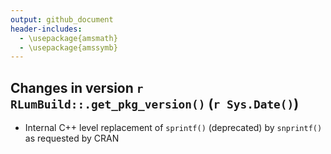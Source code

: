 ```yaml
---
output: github_document
header-includes:
  - \usepackage{amsmath}
  - \usepackage{amssymb}
---
```

<!-- NEWS.md was auto-generated by NEWS.Rmd. Please DO NOT edit by hand!-->


## Changes in version `r RLumBuild::.get_pkg_version()` (`r Sys.Date()`)

* Internal C++ level replacement of `sprintf()` (deprecated) by `snprintf()` 
as requested by CRAN
